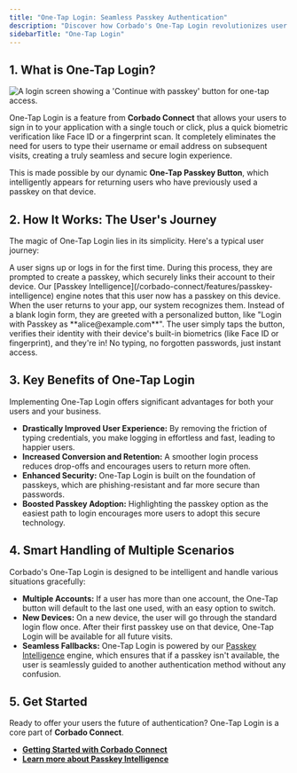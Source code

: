 ```yaml
---
title: "One-Tap Login: Seamless Passkey Authentication"
description: "Discover how Corbado's One-Tap Login revolutionizes user authentication with a single touch, boosting security and user experience. No more usernames!"
sidebarTitle: "One-Tap Login"
---
```



<CognitoDemo />

## 1. What is One-Tap Login?

<Frame>
    <img noZoom src="/images/corbado-connect/one-tap-login.webp" alt="A login screen showing a 'Continue with passkey' button for one-tap access." />
</Frame>

One-Tap Login is a feature from **Corbado Connect** that allows your users to sign in to your application with a single touch or click, plus a quick biometric verification like Face ID or a fingerprint scan. It completely eliminates the need for users to type their username or email address on subsequent visits, creating a truly seamless and secure login experience.

This is made possible by our dynamic **One-Tap Passkey Button**, which intelligently appears for returning users who have previously used a passkey on that device.

## 2. How It Works: The User's Journey

The magic of One-Tap Login lies in its simplicity. Here's a typical user journey:

<Steps>
<Step title="First Interaction: Creating a Passkey">
A user signs up or logs in for the first time. During this process, they are prompted to create a passkey, which securely links their account to their device. Our [Passkey Intelligence](/corbado-connect/features/passkey-intelligence) engine notes that this user now has a passkey on this device.
</Step>
<Step title="The Return: One-Tap Login Appears">
When the user returns to your app, our system recognizes them. Instead of a blank login form, they are greeted with a personalized button, like "Login with Passkey as **alice@example.com**".
</Step>
<Step title="Instant Access: The Tap">
The user simply taps the button, verifies their identity with their device's built-in biometrics (like Face ID or fingerprint), and they're in! No typing, no forgotten passwords, just instant access.
</Step>
</Steps>

## 3. Key Benefits of One-Tap Login

Implementing One-Tap Login offers significant advantages for both your users and your business.

-   **Drastically Improved User Experience:** By removing the friction of typing credentials, you make logging in effortless and fast, leading to happier users.
-   **Increased Conversion and Retention:** A smoother login process reduces drop-offs and encourages users to return more often.
-   **Enhanced Security:** One-Tap Login is built on the foundation of passkeys, which are phishing-resistant and far more secure than passwords.
-   **Boosted Passkey Adoption:** Highlighting the passkey option as the easiest path to login encourages more users to adopt this secure technology.

## 4. Smart Handling of Multiple Scenarios

Corbado's One-Tap Login is designed to be intelligent and handle various situations gracefully:

-   **Multiple Accounts:** If a user has more than one account, the One-Tap button will default to the last one used, with an easy option to switch.
-   **New Devices:** On a new device, the user will go through the standard login flow once. After their first passkey use on that device, One-Tap Login will be available for all future visits.
-   **Seamless Fallbacks:** One-Tap Login is powered by our [Passkey Intelligence](/corbado-connect/features/passkey-intelligence) engine, which ensures that if a passkey isn't available, the user is seamlessly guided to another authentication method without any confusion.

## 5. Get Started

Ready to offer your users the future of authentication? One-Tap Login is a core part of **Corbado Connect**.

-   [**Getting Started with Corbado Connect**](/corbado-connect/overview/getting-started)
-   [**Learn more about Passkey Intelligence**](/corbado-connect/features/passkey-intelligence) 
